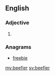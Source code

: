 ==English==

===Adjective===
{{head|en}}

# {{en-comparative of|beefy}}

===Anagrams===
* [[freebie#English|freebie]]

[[my:beefier]]
[[sv:beefier]]